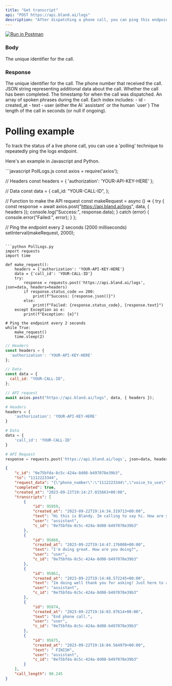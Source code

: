 ```yaml
---
title: "Get transcript"
api: "POST https://api.bland.ai/logs"
description: "After dispatching a phone call, you can ping this endpoint repeatedly (e.g. every two seconds) to get live updates. View the example below."
---
```


[![Run in Postman](https://run.pstmn.io/button.svg)](https://app.getpostman.com/run-collection/27330001-7ac5597c-12af-4a89-a44c-65dd0ef55b5c?action=collection%2Ffork&source=rip_markdown&collection-url=entityId%3D27330001-7ac5597c-12af-4a89-a44c-65dd0ef55b5c%26entityType%3Dcollection%26workspaceId%3D79400b03-c195-4b0e-a5c8-86d5f13eea6f)

### Body

<ParamField body="call_id" type="string" required>
  The unique identifier for the call.
</ParamField>

### Response

<ResponseField name="c_id" type="number">
  The unique identifier for the call.
</ResponseField>

<ResponseField name="to" type="string">
  The phone number that received the call.
</ResponseField>

<ResponseField name="request_data" type="string">
  JSON string representing additional data about the call.
</ResponseField>

<ResponseField name="completed" type="boolean">
  Whether the call has been completed.
</ResponseField>

<ResponseField name="created_at" type="string">
  The timestamp for when the call was dispatched.
</ResponseField>

<ResponseField name="transcripts" type="array of objects">
  An array of spoken phrases during the call. Each index includes:
  - id
  - created_at
  - text
  - user (either the AI `assistant` or the human `user`)
</ResponseField>

<ResponseField name="call_length" type="number or null">
  The length of the call in seconds (or null if ongoing).
</ResponseField>

# Polling example
To track the status of a live phone call, you can use a 'polling' technique to repeatedly ping the logs endpoint.

Here's an example in Javascript and Python.

<CodeGroup>
```javascript PollLogs.js
const axios = require('axios');

// Headers
const headers = {
  'authorization': 'YOUR-API-KEY-HERE'
};

// Data
const data = {
  call_id: "YOUR-CALL-ID",
};

// Function to make the API request
const makeRequest = async () => {
  try {
    const response = await axios.post("https://api.bland.ai/logs", data, { headers });
    console.log("Success:", response.data);
  } catch (error) {
    console.error("Failed:", error);
  }
};

// Ping the endpoint every 2 seconds (2000 milliseconds)
setInterval(makeRequest, 2000);
```

```python PollLogs.py
import requests
import time

def make_request():
    headers = {'authorization': 'YOUR-API-KEY-HERE'}
    data = {'call_id': 'YOUR-CALL-ID'}
    try:
        response = requests.post('https://api.bland.ai/logs', json=data, headers=headers)
        if response.status_code == 200:
            print(f"Success: {response.json()}")
        else:
            print(f"Failed: {response.status_code}, {response.text}")
    except Exception as e:
        print(f"Exception: {e}")

# Ping the endpoint every 2 seconds
while True:
    make_request()
    time.sleep(2)
```
</CodeGroup>

<RequestExample>

```javascript GetLogs.js
// Headers
const headers = {
  'authorization': 'YOUR-API-KEY-HERE'
};

// Data
const data = {
  call_id: "YOUR-CALL-ID",
};

// API request
await axios.post("https://api.bland.ai/logs", data, { headers });
```

```python GetLogs.py
# Headers
headers = {
    'authorization': 'YOUR-API-KEY-HERE'
}

# Data
data = {
    'call_id': 'YOUR-CALL-ID'
}

# API Request
response = requests.post('https://api.bland.ai/logs', json=data, headers=headers)
```

</RequestExample>

<ResponseExample>

```json Response
{
    "c_id": "0e75bfda-8c5c-424a-8d08-b497078e39b3",
    "to": "1112223344",
    "request_data": "{\"phone_number\":\"1112223344\",\"voice_to_use\":\"0\"}",
    "completed": true,
    "created_at": "2023-09-22T19:14:27.015663+00:00",
    "transcripts": [
        {
            "id": 95859,
            "created_at": "2023-09-22T19:14:34.319713+00:00",
            "text": "Hi this is Blandy. Im calling to say hi. How are you doing today?",
            "user": "assistant",
            "c_id": "0e75bfda-8c5c-424a-8d08-b497078e39b3"
        },
        {
            "id": 95860,
            "created_at": "2023-09-22T19:14:47.176008+00:00",
            "text": "I'm doing great. How are you doing?",
            "user": "user",
            "c_id": "0e75bfda-8c5c-424a-8d08-b497078e39b3"
        },
        {
            "id": 95861,
            "created_at": "2023-09-22T19:14:48.572245+00:00",
            "text": "Im doing well thank you for asking! Just here to assist you with any questions or concerns you may have. How can I help you today?",
            "user": "assistant",
            "c_id": "0e75bfda-8c5c-424a-8d08-b497078e39b3"
        },
        {
            "id": 95874,
            "created_at": "2023-09-22T19:16:03.97614+00:00",
            "text": "End phone call.",
            "user": "user",
            "c_id": "0e75bfda-8c5c-424a-8d08-b497078e39b3"
        },
        {
            "id": 95875,
            "created_at": "2023-09-22T19:16:04.564979+00:00",
            "text": " FINISH",
            "user": "assistant",
            "c_id": "0e75bfda-8c5c-424a-8d08-b497078e39b3"
        }
    ],
    "call_length": 90.245
}
```

</ResponseExample>


